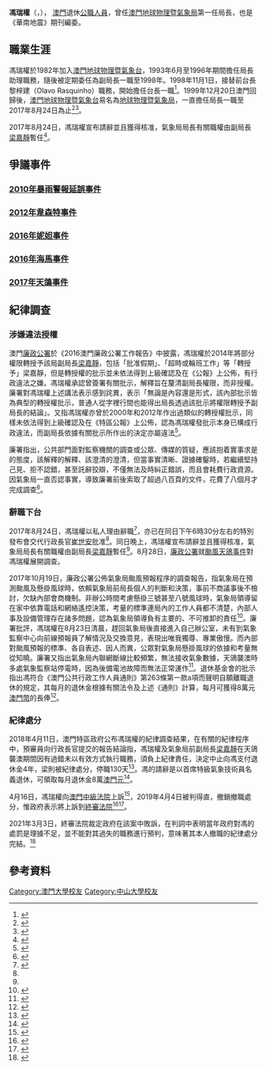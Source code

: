 {{Infobox_officeholder
| name = 馮瑞權<br />{{lang|pt|Fong Soi Kun}}
| image name = 
| sex = 男
| office = [[澳門|澳門]][[地球物理暨氣象局|地球物理暨氣象局]]局長
| term_start = 1999年12月20日
| term_end = 2017年8月24日
| predecessor = 首任
| successor = [[梁嘉靜|梁嘉靜]]（代理）
| office1 = [[澳門|澳門]][[地球物理暨氣象局|地球物理暨氣象台]]台長
| term_start1 = 1998年11月1日
| term_end1 = 1999年12月19日
| predecessor1 = [[黎梓建|黎梓建]]
| successor1 = 末任
| different name =
| Native place = 
| birth_date = {{birth year and age|1961}}<ref>馮瑞權, 吳池勝, 王安宇, 古志明, 侯爾濱, 唐天毅, 《南海海溫異常對華南氣候影響的數值研究》,〈熱帶氣象學報〉, 2004, 20(1), p435</ref>
| birth_place = {{MAC-1951}}
| place of death = 
| religion = 
| spouse = 
| relatives = 
| alma_mater = [[澳門大學|澳門大學]]<br>[[澳門東亞大學|澳門東亞大學]]<br>[[中山大學|中山大學]]
| educate =
* [[澳門大學|澳門大學]]公共行政學士
* [[澳門東亞大學|澳門東亞大學]]理學學士
* 中國[[中山大學|中山大學]]大氣科學系熱帶氣象學碩士
* 中國[[中山大學|中山大學]]大氣科學系氣候學博士
| past =
* 加入澳門地球物理暨氣象台（1982）
* 擔任局長助理（1993年6月－1996年11月）
* 定期委任副局長（1996年11月－1998年11月）
* 澳門地球物理暨氣象局局長（1998年11月－2017年8月）
| awards =
}}{{Spoken Wikipedia|Zh-yue-馮瑞權.ogg|2017年|10月13日|香港粵語}}
'''馮瑞權'''（{{lang-pt|Fong Soi Kun}}，{{bd|1961年|catIdx=Lam}}）， [[澳門|澳門]]退休[[公職人員|公職人員]]，曾任[[澳門|澳門]][[地球物理暨氣象局|地球物理暨氣象局]]第一任局長，也是《華南地震》期刊編委。

==職業生涯==
馮瑞權於1982年加入[[澳門|澳門]][[地球物理暨氣象台|地球物理暨氣象台]]，1993年6月至1996年期間擔任局長助理職務，隨後被定期委任為副局長一職至1998年。1998年11月1日，接替前台長黎梓建（Olavo Rasquinho）職務，開始擔任台長一職<ref>{{cite web|url=https://images.io.gov.mo/bo/ii/98/45/satop-112-98.pdf|title=澳門政府公報第45期第二組 第112/SATOP/98號批示|publisher=印務局|date=1998-11-11}}</ref>。1999年12月20日澳門回歸後，[[澳門|澳門]][[地球物理暨氣象台|地球物理暨氣象台]]易名為[[地球物理暨氣象局|地球物理暨氣象局]]，一直擔任局長一職至2017年8月24日為止<ref name="hk01-20170824">{{cite news| url=https://www.hk01.com/港聞/114302/-天鴿襲澳門-氣象局遭轟警示不足-局長馮瑞權辭職| title=【天鴿襲澳門】氣象局遭轟警示不足　局長馮瑞權辭職| newspaper=[[香港01|香港01]]| date=2017-08-24}}</ref><ref>{{cite news| url=https://news.mingpao.com/ins/instantnews/web_tc/article/20170824/s00001/1503570691983| title=【天鴿過後】崔世安宣布：澳門氣象局長馮瑞權辭職| newspaper=[[明報|明報]]| date=2017-08-24| accessdate=2017-08-24| archive-date=2017-08-24| archive-url=https://web.archive.org/web/20170824180453/https://news.mingpao.com/ins/instantnews/web_tc/article/20170824/s00001/1503570691983| dead-url=no}}</ref>。

2017年8月24日，馮瑞權宣布請辭並且獲得核准，氣象局局長有關職權由副局長[[梁嘉靜|梁嘉靜]]暫任<ref name="#1">{{cite news|url=https://www.singpao.com.hk/index.php?fi=news1&id=43583|title=崔世安率團隊為風禍道歉 澳門政府派錢圖息民憤|newspaper=[[成報|成報]]|date=2017-08-25|accessdate=2017-08-25|archive-date=2017-08-25|archive-url=https://web.archive.org/web/20170825102143/https://www.singpao.com.hk/index.php?fi=news1&id=43583|dead-url=no}}</ref>。

==爭議事件==

===[[澳門暴雨警告信號#發出紀錄|2010年暴雨警報延誤事件]]===

===[[颱風韋森特對港澳地區之影響#澳門|2012年韋森特事件]]===

===[[強烈熱帶風暴妮妲_(2016年)#影響|2016年妮妲事件]]===

===[[颱風海馬_(2016年)|2016年海馬事件]]===

===[[颱風天鴿對澳門之影響#影響過程|2017年天鴿事件]]===

==紀律調查==

===涉嫌違法授權===
澳門[[廉政公署_(澳門)|廉政公署]]於《2016澳門廉政公署工作報告》中披露，馮瑞權於2014年將部分權限轉授予該局副局長[[梁嘉靜|梁嘉靜]]，包括「批准假期」、「超時或輪班工作」等「轉授予」梁嘉靜，但是轉授權的批示並未依法得到上級確認及在《公報》上公佈，有行政違法之嫌。馮瑞權承認曾簽署有關批示，解釋旨在釐清副局長權限，而非授權。廉署對馮瑞權上述講法表示感到詫異，表示「無論是內容還是形式，該內部批示皆為典型的轉授權批示，普通人從字裡行間也能得出局長透過該批示將權限轉授予副局長的結論」。又指馮瑞權亦曾於2000年和2012年作出過類似的轉授權批示，同樣未依法得到上級確認及在《特區公報》上公佈，認為馮瑞權發批示本身已構成行政違法，而副局長依據有關批示所作出的決定亦屬違法<ref>{{cite news|url=http://aamacau.com/2017/04/05/%E6%B6%89%E9%81%95%E6%B3%95%E6%8E%88%E6%AC%8A%E3%80%80%E9%A6%AE%E7%91%9E%E6%AC%8A%E6%AD%BB%E5%8F%A3%E5%94%94%E8%AA%8D%E3%80%80-%E5%BB%89%E7%BD%B2%EF%BC%9A%E8%A8%97%E8%BE%AD%E7%8B%A1%E8%BE%AF%E3%80%80/|title=涉違法授權　馮瑞權死口唔認　 廉署：託辭狡辯　耗費行政資源|publisher=[[論盡媒體|論盡媒體]]|date=2017-04-05|accessdate=2017-04-05|archive-date=2017-04-06|archive-url=https://web.archive.org/web/20170406021059/http://aamacau.com/2017/04/05/%E6%B6%89%E9%81%95%E6%B3%95%E6%8E%88%E6%AC%8A%E3%80%80%E9%A6%AE%E7%91%9E%E6%AC%8A%E6%AD%BB%E5%8F%A3%E5%94%94%E8%AA%8D%E3%80%80-%E5%BB%89%E7%BD%B2%EF%BC%9A%E8%A8%97%E8%BE%AD%E7%8B%A1%E8%BE%AF%E3%80%80/|dead-url=no}}</ref>。

廉署指出，公共部門面對監察機關的調查或公眾、傳媒的質疑，應該抱着實事求是的態度，該解釋的解釋、該澄清的澄清，但當事實清晰、證據確鑿時，若繼續堅持己見、拒不認錯，甚至託辭狡辯，不僅無法及時糾正錯誤，而且會耗費行政資源。因氣象局一直否認事實，導致廉署前後索取了超過八百頁的文件，花費了八個月才完成調查<ref>{{cite news|url=http://www.macaodaily.com/html/2017-04/06/content_1169552.htm|title=廉署批氣象局狡辯耗資源|newspaper=[[澳門日報|澳門日報]]|date=2017-04-06|access-date=2017-04-06|archive-url=https://web.archive.org/web/20170407054245/http://www.macaodaily.com/html/2017-04/06/content_1169552.htm|archive-date=2017-04-07|dead-url=yes}}</ref>。

===辭職下台===
2017年8月24日，馮瑞權以私人理由辭職<ref>{{Cite news|url=http://news.rthk.hk/rthk/ch/component/k2/1350193-20170824.htm|title=馮瑞權以私人理由請辭澳門氣象局長　崔世安批准|author=|date=2017-08-24|work=香港電台|accessdate=2017-08-26|archive-date=2018-12-23|archive-url=https://web.archive.org/web/20181223164017/http://news.rthk.hk/rthk/ch/component/k2/1350193-20170824.htm|dead-url=no}}</ref>，亦已在同日下午6時30分左右的特別發布會交代行政長官[[崔世安|崔世安]]批准<ref name="hk01-20170824" />。同日晚上，馮瑞權宣布請辭並且獲得核准，氣象局局長有關職權由副局長[[梁嘉靜|梁嘉靜]]暫任<ref name="#1"/>。8月28日，[[廉政公署_(澳門)|廉政公署]]就[[颱風天鴿對澳門之影響#氣象局局長下台|颱風天鴿事件]]對馮瑞權展開調查。

2017年10月19日，廉政公署公佈氣象局颱風預報程序的調查報告，指氣象局在預測颱風及懸掛風球時，依賴氣象局前局長個人的判斷和決策，事前不商議事後不檢討，欠缺內部會商機制。非辦公時間考慮懸掛三號甚至八號風球時，氣象局領導留在家中依靠電話和網絡遙控決策，考量的標準連局內的工作人員都不清楚，內部人事及設備管理存在諸多問題，認為氣象局領導負有主要的、不可推卸的責任<ref>{{cite web|author1=廉政公署|title=廉政公署公佈氣象局颱風預報程序的調查報告|url=http://www.gcs.gov.mo/showNews.php?PageLang=C&DataUcn=117990|website=新聞局|access-date=2017-10-31|archive-date=2019-11-12|archive-url=https://web.archive.org/web/20191112214301/https://www.gcs.gov.mo/showNews.php?PageLang=C&DataUcn=117990|dead-url=no}}</ref>。廉署批評，馮瑞權在8月23日清晨，趕回氣象局後直接進入自己辦公室，未有到氣象監察中心向前線預報員了解情況及交換意見，表現出唯我獨尊、專業傲慢。而內部對颱風預報的標準、各自表述、因人而異，公眾對氣象局懸掛風球的依據和考量無從知曉。廉署又指出氣象局內聯網斷線比較頻繁，無法接收氣象數據，天鴿襲澳時多處氣象監察站停電時，因為後備電池故障而無法正常運作<ref>{{cite news|title=澳門廉署斥前氣象局局長馮瑞權唯我獨尊|url=http://news.now.com/home/local/player?newsId=240078|accessdate=2017-10-31|agency=[[Now新聞台|Now新聞台]]|date=2017-10-19|archive-date=2019-12-15|archive-url=https://web.archive.org/web/20191215184633/https://news.now.com/home/local/player?newsId=240078|dead-url=no}}</ref>。退休基金會的批示指出馮符合《澳門公共行政工作人員通則》第263條第一款a項而聲明自願離職退休的規定，其每月的退休金根據有關法令及上述《通則》計算，每月可獲得8萬元[[澳門幣|澳門幣]]的長俸<ref>{{Cite news |url=https://aamacau.com/2018/03/28/%E6%9C%88%E8%A2%8B%E5%85%AB%E8%90%AC-%E9%A2%A8%E5%85%89%E9%80%80%E4%BC%91-%E9%A6%AE%E7%91%9E%E6%AC%8A%E9%80%80%E4%BC%91%E6%89%B9%E7%A4%BA%E5%87%BA%E7%88%90/ |title=月袋八萬 風光退休 馮瑞權退休批示出爐 |date=2018-03-28 |work=[[論盡媒體|論盡媒體]] |accessdate=2018-03-29 |archive-date=2020-11-30 |archive-url=https://web.archive.org/web/20201130140619/https://aamacau.com/2018/03/28/%E6%9C%88%E8%A2%8B%E5%85%AB%E8%90%AC-%E9%A2%A8%E5%85%89%E9%80%80%E4%BC%91-%E9%A6%AE%E7%91%9E%E6%AC%8A%E9%80%80%E4%BC%91%E6%89%B9%E7%A4%BA%E5%87%BA%E7%88%90/ |dead-url=no }}</ref>。

===紀律處分===
2018年4月11日，澳門特區政府公布馮瑞權的紀律調查結果，在有關的紀律程序中，預審員向行政長官提交的報告結論指，馮瑞權及氣象局前副局長[[梁嘉靜|梁嘉靜]]在天鴿襲澳期間因有過錯未以有效方式執行職務，須負上紀律責任，決定中止向馮支付退休金4年，梁則被紀律處分，停職130天<ref>{{Cite web |url=http://www.mastvnet.com/news/Macao/2018-04-11/105991.html |title=澳門氣象局前局長馮瑞權被中止支付退休金4年 |date=2018-04-11 |publisher=澳亞網 |access-date=2018-05-09 |archive-date=2018-05-09 |archive-url=https://web.archive.org/web/20180509221348/http://www.mastvnet.com/news/Macao/2018-04-11/105991.html |dead-url=no }}</ref>。馮的請辭是以首席特級氣象技術員名義退休，可領取每月退休金8萬[[澳門元|澳門元]]<ref>{{Cite web |url=https://hk.news.appledaily.com/local/realtime/article/20180412/58061601 |title=天鴿襲澳 澳門政府紀律處分前氣象局長馮瑞權 停發380萬退休金 |date=2018-04-12 |publisher=蘋果日報 |access-date=2018-05-09 |archive-date=2019-11-29 |archive-url=https://web.archive.org/web/20191129110146/https://hk.news.appledaily.com/local/realtime/article/20180412/58061601 |dead-url=no }}</ref>。

4月16日，馮瑞權向[[澳門中級法院|澳門中級法院]]上訴<ref>{{Cite web |url=http://std.stheadline.com/instant/articles/detail/691864-%E9%A6%99%E6%B8%AF-%E9%A6%AE%E7%91%9E%E6%AC%8A%E6%93%9A%E5%A0%B1%E4%B8%8D%E6%BB%BF%E6%BE%B3%E9%96%80%E6%94%BF%E5%BA%9C%E5%81%9C%E7%99%BC4%E5%B9%B4%E9%80%80%E4%BC%91%E9%87%91+%E5%B0%B1%E8%99%95%E5%88%86%E4%B8%8A%E8%A8%B4 |title=馮瑞權據報不滿澳門政府停發4年退休金 就處分上訴 |date=2018-04-16 |publisher=星島日報 |access-date=2018-05-09 |archive-date=2018-05-10 |archive-url=https://web.archive.org/web/20180510051327/http://std.stheadline.com/instant/articles/detail/691864-%E9%A6%99%E6%B8%AF-%E9%A6%AE%E7%91%9E%E6%AC%8A%E6%93%9A%E5%A0%B1%E4%B8%8D%E6%BB%BF%E6%BE%B3%E9%96%80%E6%94%BF%E5%BA%9C%E5%81%9C%E7%99%BC4%E5%B9%B4%E9%80%80%E4%BC%91%E9%87%91+%E5%B0%B1%E8%99%95%E5%88%86%E4%B8%8A%E8%A8%B4 |dead-url=no }}</ref>，2019年4月4日被判得直，撤銷撤職處分，惟政府表示將上訴到[[澳門終審法院|終審法院]]<ref>{{Cite web |url=https://www.exmoo.com/article/102983.html |title=馮瑞權公義放兩旁 利字擺中間 「天鴿罪魁」雖勝訴 政府決反擊 |date=2019-04-08 |publisher=力報 |access-date=2019-08-08 |archive-date=2019-08-08 |archive-url=https://web.archive.org/web/20190808191432/https://www.exmoo.com/article/102983.html |dead-url=no }}</ref><ref>{{Cite web |url=https://aamacau.com/2019/04/08/%e9%a6%ae%e7%91%9e%e6%ac%8a%e6%92%a4%e8%81%b7%e6%a1%88%e3%80%80%e6%94%bf%e5%ba%9c%e6%b1%ba%e4%b8%8a%e8%a8%b4/ |title=馮瑞權撤職處分　中院判馮得直　政府決上訴 |date=2019-04-08 |publisher=論盡媒體}}</ref>。

2021年3月3日，終審法院裁定政府在該案中敗訴，在判詞中表明當年政府對馮的處罰是理據不足，並不能對其過失的職務進行預判，意味著其本人撤職的紀律處分完結。<ref>{{cite news |title=氣象局前局長馮瑞權撤職處分案　終院判政府敗訴 |url=https://aamacau.com/2021/03/03/%E5%89%8D%E6%B0%A3%E8%B1%A1%E5%B1%80%E5%B1%80%E9%95%B7%E9%A6%AE%E7%91%9E%E6%AC%8A%E6%92%A4%E8%81%B7%E8%99%95%E5%88%86%E6%A1%88%E3%80%80%E7%B5%82%E9%99%A2%E5%88%A4%E6%94%BF%E5%BA%9C%E6%95%97%E8%A8%B4/ |accessdate=2021-03-09 |agency=[[論盡媒體|論盡媒體]] |date=2021-03-03}}</ref>

==參考資料==
{{reflist}}
{{DEFAULTSORT:Fung}}
[[Category:澳門大學校友|Category:澳門大學校友]]
[[Category:中山大學校友|Category:中山大學校友]]